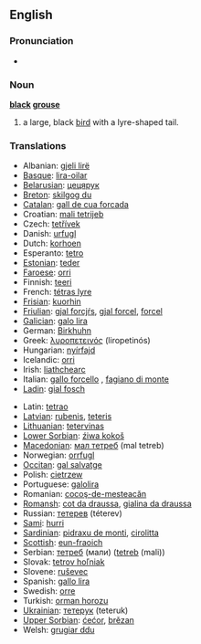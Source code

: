 ==English==
{{wikipedia}}
===Pronunciation===
*{{IPA|/'blæk gɽɑʊs/}}

===Noun===
'''[[black]] [[grouse]]'''

# a large, black [[bird]] with a lyre-shaped tail.

===Translations===
{{top}}
*Albanian: [[gjeli lirë]]
*[[Basque]]: [[lira-oilar]]
*[[Belarusian]]: [[цецярук]] {{m}}
*[[Breton]]: [[skilgog du]]
*[[Catalan]]: [[gall de cua forcada]]
*Croatian: [[mali tetrijeb]]
*Czech: [[tetřívek]]
*Danish: [[urfugl]]
*Dutch: [[korhoen]] {{n}}
*Esperanto: [[tetro]]
*[[Estonian]]: [[teder]]
*[[Faroese]]: [[orri]]
*Finnish: [[teeri]]
*French: [[tétras lyre]] {{m}}
*[[Frisian]]: [[kuorhin]]
*[[Friulian]]: [[gjal forcjŕs]], [[gjal forcel]], [[forcel]]
*[[Galician]]: [[galo lira]]
*German: [[Birkhuhn]] {{n}}
*Greek: [[λυροπετεινός]] (liropetinós) {{m}}
*Hungarian: [[nyírfajd]]
*Icelandic: [[orri]]
*Irish: [[liathchearc]]
*Italian: [[gallo forcello]] {{m}}, [[fagiano di monte]] {{m}}
*[[Ladin]]: [[gial fosch]]
{{mid}}
*Latin: [[tetrao]]
*[[Latvian]]: [[rubenis]], [[teteris]]
*[[Lithuanian]]: [[tetervinas]]
*[[Lower Sorbian]]: [[źiwa kokoš]]
*[[Macedonian]]: [[мал тетреб]] (mal tetreb)
*Norwegian: [[orrfugl]]
*[[Occitan]]: [[gal salvatge]]
*Polish: [[cietrzew]] {{m}}
*Portuguese: [[galolira]]
*Romanian: [[cocoş-de-mesteacăn]]
*[[Romansh]]: [[cot da draussa]], [[gialina da draussa]]
*Russian: [[тетерев]] (téterev) {{m}}
*[[Sami]]: [[hurri]]
*[[Sardinian]]: [[pidraxu de monti]], [[cirolitta]]
*[[Scottish]]: [[eun-fraoich]]
*Serbian: [[тетреб]] (мали) ([[tetreb]] (mali)) {{m}}
*Slovak: [[tetrov hoľniak]]
*Slovene: [[ruševec]]
*Spanish: [[gallo lira]] {{m}}
*Swedish: [[orre]]
*Turkish: [[orman horozu]]
*[[Ukrainian]]: [[тетерук]] (teteruk) {{m}}
*[[Upper Sorbian]]: [[ćećor]], [[brězan]]
*Welsh: [[grugiar ddu]]
{{bottom}}